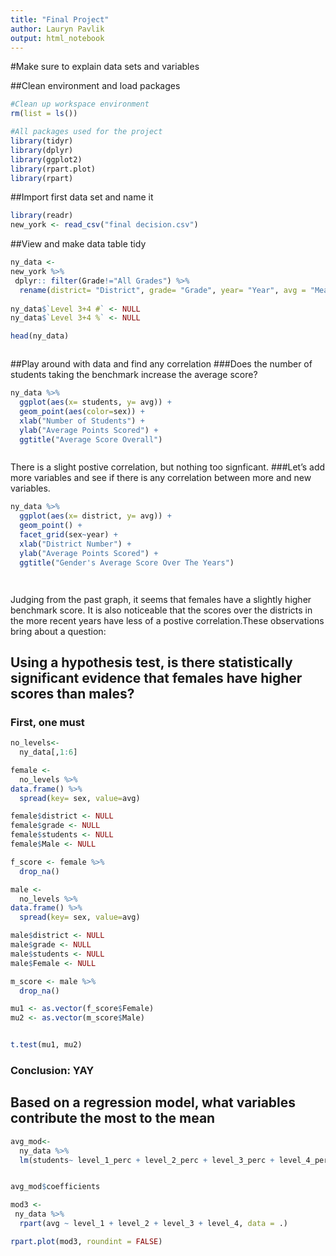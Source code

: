 ```yaml
---
title: "Final Project"
author: Lauryn Pavlik
output: html_notebook
---
```

#Make sure to explain data sets and variables




##Clean environment and load packages
```r
#Clean up workspace environment
rm(list = ls())

#All packages used for the project
library(tidyr)
library(dplyr)
library(ggplot2)
library(rpart.plot)
library(rpart)

```

##Import first data set and name it 
```r
library(readr)
new_york <- read_csv("final decision.csv")
```

##View and make data table tidy 
```r
ny_data <- 
new_york %>%
 dplyr:: filter(Grade!="All Grades") %>%
  rename(district= "District", grade= "Grade", year= "Year", avg = "Mean Scale Score", level_1 = "Level 1 #", level_1_perc = "Level 1 %", level_2 = "Level 2 #", level_2_perc = "Level 2 %",level_3 = "Level 3 #", level_3_perc = "Level 3 %",level_4 = "Level 4 #", level_4_perc = "Level 4 %", students="Number Tested", sex= "Category" )
  
ny_data$`Level 3+4 #` <- NULL
ny_data$`Level 3+4 %` <- NULL

head(ny_data)



```

##Play around with data and find any correlation
###Does the number of students taking the benchmark increase the average score? 
```r
ny_data %>%
  ggplot(aes(x= students, y= avg)) + 
  geom_point(aes(color=sex)) +
  xlab("Number of Students") +
  ylab("Average Points Scored") +
  ggtitle("Average Score Overall")



```

There is a slight postive correlation, but nothing too signficant.
###Let's add more variables and see if there is any correlation between more and new variables.  
```r
ny_data %>%
  ggplot(aes(x= district, y= avg)) + 
  geom_point() +
  facet_grid(sex~year) +
  xlab("District Number") +
  ylab("Average Points Scored") +
  ggtitle("Gender's Average Score Over The Years")




```
Judging from the past graph, it seems that females have a slightly higher benchmark score. It is also noticeable that the scores over the districts in the more recent years have less of a postive correlation.These observations bring about a question: 

## Using a hypothesis test, is there statistically significant evidence that females have higher scores than males? 

### First, one must 
```r
no_levels<- 
  ny_data[,1:6]

female <- 
  no_levels %>%
data.frame() %>%
  spread(key= sex, value=avg) 

female$district <- NULL
female$grade <- NULL
female$students <- NULL
female$Male <- NULL

f_score <- female %>%
  drop_na()
```
  

```r
male <- 
  no_levels %>%
data.frame() %>%
  spread(key= sex, value=avg) 

male$district <- NULL
male$grade <- NULL
male$students <- NULL
male$Female <- NULL

m_score <- male %>%
  drop_na()
```

```r

mu1 <- as.vector(f_score$Female)
mu2 <- as.vector(m_score$Male)


t.test(mu1, mu2)


```
### Conclusion: YAY


## Based on a regression model, what variables contribute the most to the mean
```r

avg_mod<-
  ny_data %>%
  lm(students~ level_1_perc + level_2_perc + level_3_perc + level_4_perc, data=.)  


avg_mod$coefficients

```



```r

mod3 <- 
 ny_data %>% 
  rpart(avg ~ level_1 + level_2 + level_3 + level_4, data = .)

rpart.plot(mod3, roundint = FALSE)


```




